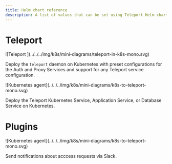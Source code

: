 ```yaml
---
title: Helm chart reference
description: A list of values that can be set using Teleport Helm charts and their purpose
---
```


# Teleport

<TileSet>
<Tile href="./reference/teleport-cluster.mdx" icon="kubernetes" title="teleport-cluster">
![Teleport ](../../../img/k8s/mini-diagrams/teleport-in-k8s-mono.svg)

Deploy the `teleport` daemon on Kubernetes with preset configurations for the
Auth and Proxy Services and support for any Teleport service configuration.

</Tile>
<Tile href="./reference/teleport-kube-agent.mdx" icon="kubernetes" title="teleport-kube-agent">
![Kubernetes agent](../../../img/k8s/mini-diagrams/k8s-to-teleport-mono.svg)

Deploy the Teleport Kubernetes Service, Application Service, or Database Service on Kubernetes.

</Tile>
</TileSet>

# Plugins

<TileSet>
<Tile href="./reference/teleport-plugin-slack.mdx" icon="kubernetes" title="teleport-plugin-slack">
![Kubernetes agent](../../../img/k8s/mini-diagrams/k8s-to-teleport-mono.svg)

Send notifications about acccess requests via Slack.

</Tile>
</TileSet>
